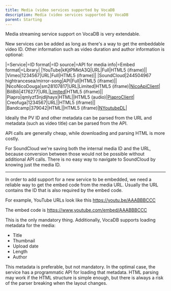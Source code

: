 ---
title: Media (video services supported by VocaDB
description: Media (video services supported by VocaDB
parent: Starting
---

Media streaming service support on VocaDB is very extendable. 

New services can be added as long as there's a way to get the embeddable video ID. Other information such as video duration and author information is optional:

|=Service|=ID format|=ID source|=API for media info|=Embed format|=Library|
|YouTube|kKjtPMktA3Q|URL|Full|HTML5 (iframe)||
|Vimeo|1234567|URL|Full|HTML5 (iframe)||
|SoundCloud|244504967 hightrancesea/mirror-song|API|Full|HTML5 (iframe)||
|NicoNicoDouga|sm28107817|URL|Limited|HTML5 (iframe)|[NicoApiClient](https://github.com/riipah/nicovideo-apiclient-dotnet)|
|BiliBili|4176277|URL|[Limited](https://github.com/VocaDB/vocadb/wiki/Bilibili-API-documentation)|HTML5 (iframe)||
|Piapro|qmlyzf3njdljhayx|HTML||HTML5 (audio)|[PiaproClient](https://github.com/riipah/piapro-dotnet)|
|Creofuga|1234567|URL||HTML5 (iframe)||
|Bandcamp|379042|HTML||HTML5 (iframe)|[NYoutubeDL](https://gitlab.com/BrianAllred/NYoutubeDL)|

Ideally the PV ID and other metadata can be parsed from the URL and metadata (such as video title) can be parsed from the API.

API calls are generally cheap, while downloading and parsing HTML is more costly.

For SoundCloud we're saving both the internal media ID and the URL, because conversion between those would not be possible without additional API calls. There is no easy way to navigate to SoundCloud by knowing just the media ID.

----

In order to add support for a new service to be embedded, we need a reliable way to get the embed code from the media URL. Usually the URL contains the ID that is also required by the embed code. 

For example, YouTube URLs look like this https://youtu.be/AAABBBCCC

The embed code is https://www.youtube.com/embed/AAABBBCCC

This is the only mandatory thing. Additionally, VocaDB supports loading metadata for the media:
* Title
* Thumbnail
* Upload date
* Length
* Author

This metadata is preferable, but not mandatory. In the optimal case, the service has a programmatic API for loading that metadata. HTML parsing may work if the HTML structure is simple enough, but there is always a risk of the parser breaking when the layout changes.